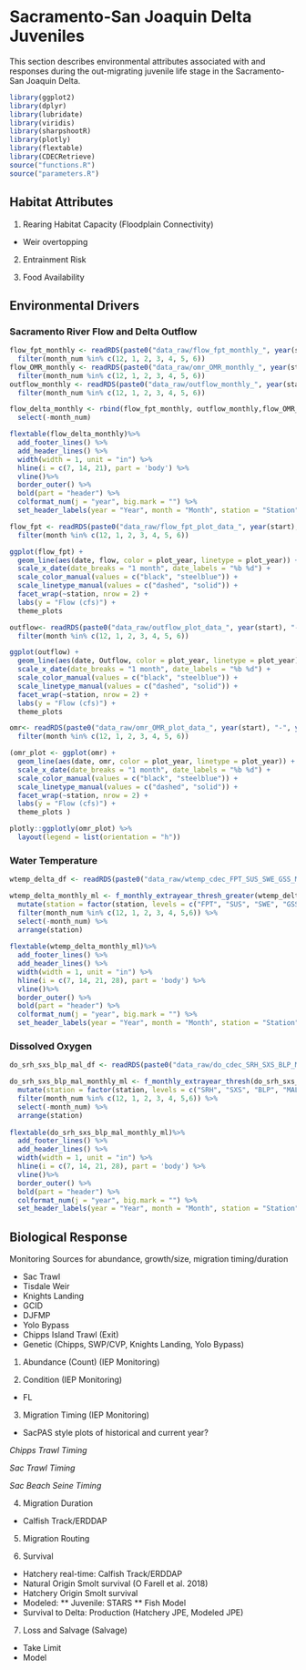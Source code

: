 # Sacramento-San Joaquin Delta Juveniles

This section describes environmental attributes associated with and responses during the out-migrating juvenile life stage in the Sacramento-San Joaquin Delta.

```r
library(ggplot2) 
library(dplyr) 
library(lubridate) 
library(viridis)
library(sharpshootR)
library(plotly)
library(flextable)
library(CDECRetrieve)
source("functions.R")
source("parameters.R")
```

## Habitat Attributes

1. Rearing Habitat Capacity (Floodplain Connectivity)

* Weir overtopping

2. Entrainment Risk

3. Food Availability

## Environmental Drivers

### Sacramento River Flow and Delta Outflow

```r
flow_fpt_monthly <- readRDS(paste0("data_raw/flow_fpt_monthly_", year(start), "-", year(end2), ".rds")) %>%
  filter(month_num %in% c(12, 1, 2, 3, 4, 5, 6))
flow_OMR_monthly <- readRDS(paste0("data_raw/omr_OMR_monthly_", year(start), "-", year(end2), ".rds")) %>%
  filter(month_num %in% c(12, 1, 2, 3, 4, 5, 6))
outflow_monthly <- readRDS(paste0("data_raw/outflow_monthly_", year(start), "-", year(end2), ".rds")) %>%
  filter(month_num %in% c(12, 1, 2, 3, 4, 5, 6))

flow_delta_monthly <- rbind(flow_fpt_monthly, outflow_monthly,flow_OMR_monthly) %>%
  select(-month_num)

flextable(flow_delta_monthly)%>%
  add_footer_lines() %>%
  add_header_lines() %>%
  width(width = 1, unit = "in") %>%
  hline(i = c(7, 14, 21), part = 'body') %>%
  vline()%>%
  border_outer() %>%
  bold(part = "header") %>%
  colformat_num(j = "year", big.mark = "") %>%
  set_header_labels(year = "Year", month = "Month", station = "Station", mean = "Mean (cfs)", max = "Max (cfs)", min =  "Min (cfs)", flag_days = "Days < 6 mg/L") 

```


```r
flow_fpt <- readRDS(paste0("data_raw/flow_fpt_plot_data_", year(start), "-", year(end2), ".rds")) %>%
  filter(month %in% c(12, 1, 2, 3, 4, 5, 6))

ggplot(flow_fpt) + 
  geom_line(aes(date, flow, color = plot_year, linetype = plot_year)) +
  scale_x_date(date_breaks = "1 month", date_labels = "%b %d") +
  scale_color_manual(values = c("black", "steelblue")) +
  scale_linetype_manual(values = c("dashed", "solid")) +
  facet_wrap(~station, nrow = 2) + 
  labs(y = "Flow (cfs)") +
  theme_plots 
```
```r
outflow<- readRDS(paste0("data_raw/outflow_plot_data_", year(start), "-", year(end2), ".rds")) %>%
  filter(month %in% c(12, 1, 2, 3, 4, 5, 6))

ggplot(outflow) + 
  geom_line(aes(date, Outflow, color = plot_year, linetype = plot_year)) +
  scale_x_date(date_breaks = "1 month", date_labels = "%b %d") +
  scale_color_manual(values = c("black", "steelblue")) +
  scale_linetype_manual(values = c("dashed", "solid")) +
  facet_wrap(~station, nrow = 2) + 
  labs(y = "Flow (cfs)") +
  theme_plots 
```
```r
omr<- readRDS(paste0("data_raw/omr_OMR_plot_data_", year(start), "-", year(end2), ".rds")) %>%
  filter(month %in% c(12, 1, 2, 3, 4, 5, 6))

(omr_plot <- ggplot(omr) + 
  geom_line(aes(date, omr, color = plot_year, linetype = plot_year)) +
  scale_x_date(date_breaks = "1 month", date_labels = "%b %d") +
  scale_color_manual(values = c("black", "steelblue")) +
  scale_linetype_manual(values = c("dashed", "solid")) +
  facet_wrap(~station, nrow = 2) + 
  labs(y = "Flow (cfs)") +
  theme_plots )

plotly::ggplotly(omr_plot) %>%
  layout(legend = list(orientation = "h"))
```

### Water Temperature

```r
wtemp_delta_df <- readRDS(paste0("data_raw/wtemp_cdec_FPT_SUS_SWE_GSS_MAL_", year(start), "-", year(end2), ".rdsxz")) 

wtemp_delta_monthly_ml <- f_monthly_extrayear_thresh_greater(wtemp_delta_df, WaterTemp, 63) %>%
  mutate(station = factor(station, levels = c("FPT", "SUS", "SWE", "GSS" ,"MAL"))) %>%
  filter(month_num %in% c(12, 1, 2, 3, 4, 5,6)) %>%
  select(-month_num) %>%
  arrange(station) 
  
flextable(wtemp_delta_monthly_ml)%>%
  add_footer_lines() %>%
  add_header_lines() %>%
  width(width = 1, unit = "in") %>%
  hline(i = c(7, 14, 21, 28), part = 'body') %>%
  vline()%>%
  border_outer() %>%
  bold(part = "header") %>%
  colformat_num(j = "year", big.mark = "") %>%
  set_header_labels(year = "Year", month = "Month", station = "Station", mean = "Mean (°F)", max = "Max (°F)", min =  "Min (°F)", flag_days = "Days > 63°F") 
```


### Dissolved Oxygen

```r
do_srh_sxs_blp_mal_df <- readRDS(paste0("data_raw/do_cdec_SRH_SXS_BLP_MAL_", year(start), "-", year(end2), ".rdsxz")) 

do_srh_sxs_blp_mal_monthly_ml <- f_monthly_extrayear_thresh(do_srh_sxs_blp_mal_df, DO, 6) %>%
  mutate(station = factor(station, levels = c("SRH", "SXS", "BLP", "MAL"))) %>%
  filter(month_num %in% c(12, 1, 2, 3, 4, 5,6)) %>%
  select(-month_num) %>%
  arrange(station) 
  
flextable(do_srh_sxs_blp_mal_monthly_ml)%>%
  add_footer_lines() %>%
  add_header_lines() %>%
  width(width = 1, unit = "in") %>%
  hline(i = c(7, 14, 21, 28), part = 'body') %>%
  vline()%>%
  border_outer() %>%
  bold(part = "header") %>%
  colformat_num(j = "year", big.mark = "") %>%
  set_header_labels(year = "Year", month = "Month", station = "Station", mean = "Mean (cfs)", max = "Max (cfs)", min =  "Min (cfs)", flag_days = "Days < 6 mg/L") 
```



## Biological Response

Monitoring Sources for abundance, growth/size, migration timing/duration

* Sac Trawl
* Tisdale Weir
* Knights Landing
* GCID
* DJFMP
* Yolo Bypass
* Chipps Island Trawl (Exit)
* Genetic (Chipps, SWP/CVP, Knights Landing, Yolo Bypass)

1. Abundance (Count) (IEP Monitoring)

2. Condition (IEP Monitoring)

* FL

3. Migration Timing (IEP Monitoring)

* SacPAS style plots of historical and current year?

*Chipps Trawl Timing*

*Sac Trawl Timing*

*Sac Beach Seine Timing*


4. Migration Duration

* Calfish Track/ERDDAP

5. Migration Routing

6. Survival 

* Hatchery real-time: Calfish Track/ERDDAP
* Natural Origin Smolt survival (O Farell et al. 2018)
* Hatchery Origin Smolt survival
* Modeled:
  ** Juvenile: STARS
  ** Fish Model
* Survival to Delta: Production (Hatchery JPE, Modeled JPE)

7. Loss and Salvage (Salvage)

* Take Limit
* Model


